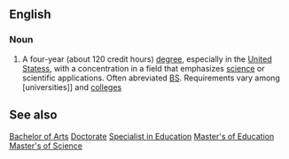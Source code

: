==English==

===Noun===
#A four-year (about 120 credit hours) [[degree]], especially in the [[United Statess]], with a concentration in a field that emphasizes [[science]] or scientific applications. Often abreviated [[BS]]. Requirements vary among [universities]] and [[colleges]]



==See also==
[[Bachelor of Arts]]
[[Doctorate]]
[[Specialist in Education]]
[[Master's of Education]]
[[Master's of Science]]

{{clean-up}}